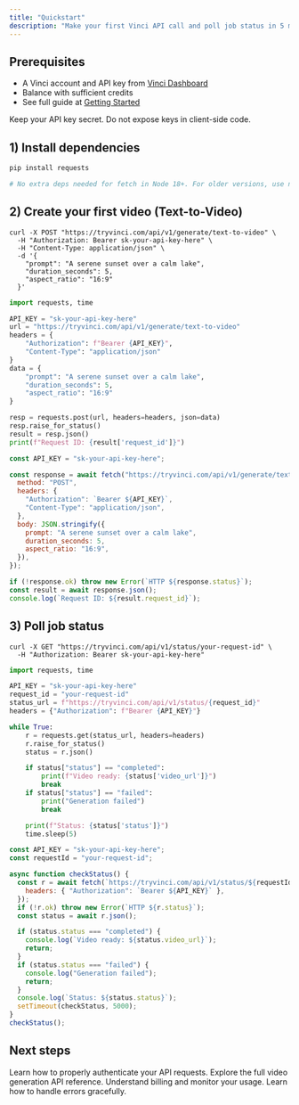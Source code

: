 ```yaml
---
title: "Quickstart"
description: "Make your first Vinci API call and poll job status in 5 minutes (Python &amp; JavaScript)."
---
```


## Prerequisites
- A Vinci account and API key from [Vinci Dashboard](https://app.tryvinci.com/dashboard/api)
- Balance with sufficient credits
- See full guide at [Getting Started](/docs/guides/getting-started)

<Note>
Keep your API key secret. Do not expose keys in client-side code.
</Note>

## 1) Install dependencies
```bash title="Python"
pip install requests
```

```bash title="JavaScript (Node 18+)"
# No extra deps needed for fetch in Node 18+. For older versions, use node-fetch.
```

## 2) Create your first video (Text-to-Video)

<CodeGroup>

```curl cURL
curl -X POST "https://tryvinci.com/api/v1/generate/text-to-video" \
  -H "Authorization: Bearer sk-your-api-key-here" \
  -H "Content-Type: application/json" \
  -d '{
    "prompt": "A serene sunset over a calm lake",
    "duration_seconds": 5,
    "aspect_ratio": "16:9"
  }'
```

```python text_to_video.py
import requests, time

API_KEY = "sk-your-api-key-here"
url = "https://tryvinci.com/api/v1/generate/text-to-video"
headers = {
    "Authorization": f"Bearer {API_KEY}",
    "Content-Type": "application/json"
}
data = {
    "prompt": "A serene sunset over a calm lake",
    "duration_seconds": 5,
    "aspect_ratio": "16:9"
}

resp = requests.post(url, headers=headers, json=data)
resp.raise_for_status()
result = resp.json()
print(f"Request ID: {result['request_id']}")
```

```javascript text_to_video.js
const API_KEY = "sk-your-api-key-here";

const response = await fetch("https://tryvinci.com/api/v1/generate/text-to-video", {
  method: "POST",
  headers: {
    "Authorization": `Bearer ${API_KEY}`,
    "Content-Type": "application/json",
  },
  body: JSON.stringify({
    prompt: "A serene sunset over a calm lake",
    duration_seconds: 5,
    aspect_ratio: "16:9",
  }),
});

if (!response.ok) throw new Error(`HTTP ${response.status}`);
const result = await response.json();
console.log(`Request ID: ${result.request_id}`);
```

</CodeGroup>

## 3) Poll job status

<CodeGroup>

```curl cURL
curl -X GET "https://tryvinci.com/api/v1/status/your-request-id" \
  -H "Authorization: Bearer sk-your-api-key-here"
```

```python poll_status.py
import requests, time

API_KEY = "sk-your-api-key-here"
request_id = "your-request-id"
status_url = f"https://tryvinci.com/api/v1/status/{request_id}"
headers = {"Authorization": f"Bearer {API_KEY}"}

while True:
    r = requests.get(status_url, headers=headers)
    r.raise_for_status()
    status = r.json()

    if status["status"] == "completed":
        print(f"Video ready: {status['video_url']}")
        break
    if status["status"] == "failed":
        print("Generation failed")
        break

    print(f"Status: {status['status']}")
    time.sleep(5)
```

```javascript poll_status.js
const API_KEY = "sk-your-api-key-here";
const requestId = "your-request-id";

async function checkStatus() {
  const r = await fetch(`https://tryvinci.com/api/v1/status/${requestId}`, {
    headers: { "Authorization": `Bearer ${API_KEY}` },
  });
  if (!r.ok) throw new Error(`HTTP ${r.status}`);
  const status = await r.json();

  if (status.status === "completed") {
    console.log(`Video ready: ${status.video_url}`);
    return;
  }
  if (status.status === "failed") {
    console.log("Generation failed");
    return;
  }
  console.log(`Status: ${status.status}`);
  setTimeout(checkStatus, 5000);
}
checkStatus();
```

</CodeGroup>

## Next steps

<CardGroup cols={2}>

<Card title="Authentication" icon="key" href="/essentials/authentication">
  Learn how to properly authenticate your API requests.
</Card>

<Card title="Video Generation API" icon="video" href="/docs/api-reference/video-generation">
  Explore the full video generation API reference.
</Card>

<Card title="Billing & Usage" icon="credit-card" href="/docs/guides/billing-usage">
  Understand billing and monitor your usage.
</Card>

<Card title="Error Handling" icon="triangle-exclamation" href="/docs/guides/error-handling">
  Learn how to handle errors gracefully.
</Card>

</CardGroup>
